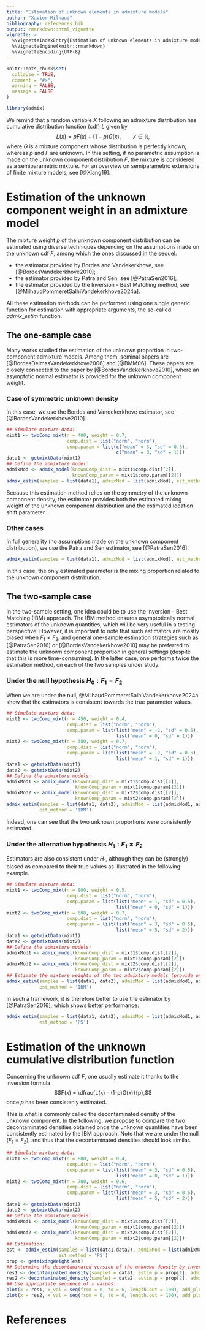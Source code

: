 ```yaml
---
title: "Estimation of unknown elements in admixture models"
author: "Xavier Milhaud"
bibliography: references.bib
output: rmarkdown::html_vignette
vignette: >
  %\VignetteIndexEntry{Estimation of unknown elements in admixture models}
  %\VignetteEngine{knitr::rmarkdown}
  %\VignetteEncoding{UTF-8}
---
```


```r
knitr::opts_chunk$set(
  collapse = TRUE,
  comment = "#>",
  warning = FALSE,
  message = FALSE
)
```

```r
library(admix)
```

We remind that a random variable $X$ following an admixture distribution has cumulative distribution function (cdf) $L$ given by
$$L(x) = pF(x) + (1-p)G(x), \qquad x \in \mathbb{R},$$
where $G$ is a mixture component whose distribution is perfectly known, whereas $p$ and $F$ are unknown. 
In this setting, if no parametric assumption is made on the unknown component distribution $F$, the mixture is considered as a semiparametric mixture. For an overview on semiparametric extensions of finite mixture models, see [@Xiang19].

# Estimation of the unknown component weight in an admixture model

The mixture weight $p$ of the unknown component distribution can be estimated using diverse techniques depending on the assumptions made on the unknown cdf $F$, among which the ones discussed in the sequel:

  * the estimator provided by Bordes and Vandekerkhove, see [@BordesVandekerkhove2010];
  * the estimator provided by Patra and Sen, see [@PatraSen2016];
  * the estimator provided by the Inversion - Best Matching method, see [@MilhaudPommeretSalhiVandekerkhove2024a].
  
All these estimation methods can be performed using one single generic function for estimation with appropriate arguments, the so-called $admix\_estim$ function.
  
## The one-sample case

Many works studied the estimation of the unknown proportion in two-component admixture models. Among them, seminal papers are [@BordesDelmasVandekerkhove2006] and [@BMM06]. These papers are closely connected to the paper by [@BordesVandekerkhove2010], where an asymptotic normal estimator is provided for the unknown component weight.

### Case of symmetric unknown density
In this case, we use the Bordes and Vandekerkhove estimator, see [@BordesVandekerkhove2010].

```r
## Simulate mixture data:
mixt1 <- twoComp_mixt(n = 400, weight = 0.7,
                      comp.dist = list("norm", "norm"),
                      comp.param = list(c("mean" = 3, "sd" = 0.5),
                                        c("mean" = 0, "sd" = 1)))
data1 <- getmixtData(mixt1)
## Define the admixture model:
admixMod <- admix_model(knownComp_dist = mixt1$comp.dist[[2]],
                        knownComp_param = mixt1$comp.param[[2]])
admix_estim(samples = list(data1), admixMod = list(admixMod), est_method = 'BVdk')
```
Because this estimation method relies on the symmetry of the unknown component density, the estimator provides both the estimated mixing weight of the unknown component distribution and the estimated location shift parameter.


### Other cases
In full generality (no assumptions made on the unknown component distribution), we use the Patra and Sen estimator, see [@PatraSen2016].

```r
admix_estim(samples = list(data1), admixMod = list(admixMod), est_method = 'PS')
```
In this case, the only estimated parameter is the mixing proportion related to the unknown component distribution.


## The two-sample case

In the two-sample setting, one idea could be to use the Inversion - Best Matching (IBM) approach. The IBM method ensures asymptotically normal estimators of the unknown quantities, which will be very useful in a testing perspective. However, it is important to note that such estimators are mostly biased when $F_1 \neq F_2$, and general one-sample estimation strategies such as [@PatraSen2016] or [@BordesVandekerkhove2010] may be preferred to estimate the unknown component proportion in general settings (despite that this is more time-consuming). In the latter case, one performs twice the estimation method, on each of the two samples under study.

### Under the null hypothesis $H_0: F_1 = F_2$

When we are under the null, @MilhaudPommeretSalhiVandekerkhove2024a show that the estimators is consistent towards the true parameter values.
```r
## Simulate mixture data:
mixt1 <- twoComp_mixt(n = 450, weight = 0.4,
                      comp.dist = list("norm", "norm"),
                      comp.param = list(list("mean" = -2, "sd" = 0.5),
                                        list("mean" = 0, "sd" = 1)))
mixt2 <- twoComp_mixt(n = 380, weight = 0.7,
                      comp.dist = list("norm", "norm"),
                      comp.param = list(list("mean" = -2, "sd" = 0.5),
                                        list("mean" = 1, "sd" = 1)))
data1 <- getmixtData(mixt1)
data2 <- getmixtData(mixt2)
## Define the admixture models:
admixMod1 <- admix_model(knownComp_dist = mixt1$comp.dist[[2]],
                         knownComp_param = mixt1$comp.param[[2]])
admixMod2 <- admix_model(knownComp_dist = mixt2$comp.dist[[2]],
                         knownComp_param = mixt2$comp.param[[2]])
admix_estim(samples = list(data1, data2), admixMod = list(admixMod1, admixMod2),
            est_method = 'IBM')
```

Indeed, one can see that the two unknown proportions were consistently estimated.


### Under the alternative hypothesis $H_1: F_1 \neq F_2$

Estimators are also consistent under $H_1$, although they can be (strongly) biased as compared to their true values as illustrated in the following example.

```r
## Simulate mixture data:
mixt1 <- twoComp_mixt(n = 800, weight = 0.5,
                      comp.dist = list("norm", "norm"),
                      comp.param = list(list("mean" = 1, "sd" = 0.5),
                                        list("mean" = 0, "sd" = 1)))
mixt2 <- twoComp_mixt(n = 600, weight = 0.7,
                      comp.dist = list("norm", "norm"),
                      comp.param = list(list("mean" = 3, "sd" = 0.5),
                                        list("mean" = 5, "sd" = 2)))
data1 <- getmixtData(mixt1)
data2 <- getmixtData(mixt2)
## Define the admixture models:
admixMod1 <- admix_model(knownComp_dist = mixt1$comp.dist[[2]],
                         knownComp_param = mixt1$comp.param[[2]])
admixMod2 <- admix_model(knownComp_dist = mixt2$comp.dist[[2]],
                         knownComp_param = mixt2$comp.param[[2]])
## Estimate the mixture weights of the two admixture models (provide only hat(theta)_n):
admix_estim(samples = list(data1, data2), admixMod = list(admixMod1, admixMod2),
            est_method = 'IBM')
```

In such a framework, it is therefore better to use the estimator by [@PatraSen2016], which shows better performance:

```r
admix_estim(samples = list(data1, data2), admixMod = list(admixMod1, admixMod2),
            est_method = 'PS')
```


# Estimation of the unknown cumulative distribution function

Concerning the unknown cdf $F$, one usually estimate it thanks to the inversion formula
$$F(x) = \dfrac{L(x) - (1-p)G(x)}{p},$$
once $p$ has been consistenly estimated.

This is what is commonly called the decontaminated density of the unknown component. In the following, we propose to compare the two decontaminated densities obtained once the unknown quantities have been consistently estimated by the IBM approach. Note that we are under the null ($F_1=F_2$), and thus that the decontaminated densities should look similar.
```r
## Simulate mixture data:
mixt1 <- twoComp_mixt(n = 800, weight = 0.4,
                      comp.dist = list("norm", "norm"),
                      comp.param = list(list("mean" = 3, "sd" = 0.5),
                                        list("mean" = 0, "sd" = 1)))
mixt2 <- twoComp_mixt(n = 700, weight = 0.6,
                      comp.dist = list("norm", "norm"),
                      comp.param = list(list("mean" = 3, "sd" = 0.5),
                                        list("mean" = 5, "sd" = 2)))
data1 <- getmixtData(mixt1)
data2 <- getmixtData(mixt2)
## Define the admixture models:
admixMod1 <- admix_model(knownComp_dist = mixt1$comp.dist[[2]],
                         knownComp_param = mixt1$comp.param[[2]])
admixMod2 <- admix_model(knownComp_dist = mixt2$comp.dist[[2]],
                         knownComp_param = mixt2$comp.param[[2]])
## Estimation:
est <- admix_estim(samples = list(data1,data2), admixMod = list(admixMod1,admixMod2),
                   est_method = 'PS')
prop <- getmixingWeight(est)
## Determine the decontaminated version of the unknown density by inversion:
res1 <- decontaminated_density(sample1 = data1, estim.p = prop[1], admixMod = admixMod1)
res2 <- decontaminated_density(sample1 = data2, estim.p = prop[2], admixMod = admixMod2)
## Use appropriate sequence of x values:
plot(x = res1, x_val = seq(from = 0, to = 6, length.out = 100), add_plot = FALSE)
plot(x = res2, x_val = seq(from = 0, to = 6, length.out = 100), add_plot = TRUE, col = "red")
```

# References
